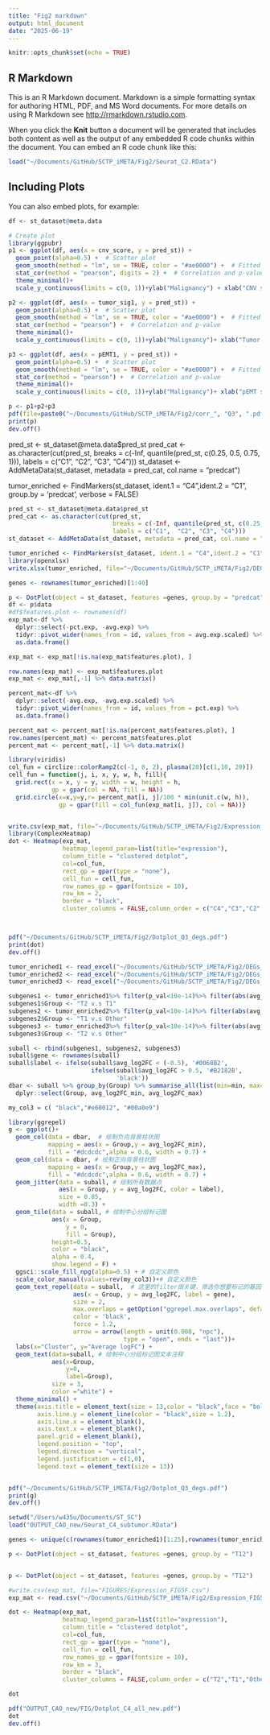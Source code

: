 ```yaml
---
title: "Fig2 markdown"
output: html_document
date: "2025-06-19"
---
```


```r
knitr::opts_chunk$set(echo = TRUE)
```

## R Markdown

This is an R Markdown document. Markdown is a simple formatting syntax for authoring HTML, PDF, and MS Word documents. For more details on using R Markdown see <http://rmarkdown.rstudio.com>.

When you click the **Knit** button a document will be generated that includes both content as well as the output of any embedded R code chunks within the document. You can embed an R code chunk like this:

```r
load("~/Documents/GitHub/SCTP_iMETA/Fig2/Seurat_C2.RData")
```

## Including Plots

You can also embed plots, for example:

```r
df <- st_dataset@meta.data

# Create plot
library(ggpubr)
p1 <- ggplot(df, aes(x = cnv_score, y = pred_st)) +
  geom_point(alpha=0.5) +  # Scatter plot
  geom_smooth(method = "lm", se = TRUE, color = "#ae0000") +  # Fitted regression line
  stat_cor(method = "pearson", digits = 2) +  # Correlation and p-value
  theme_minimal()+
  scale_y_continuous(limits = c(0, 1))+ylab("Malignancy") + xlab("CNV score")

p2 <- ggplot(df, aes(x = tumor_sig1, y = pred_st)) +
  geom_point(alpha=0.5) +  # Scatter plot
  geom_smooth(method = "lm", se = TRUE, color = "#ae0000") +  # Fitted regression line
  stat_cor(method = "pearson") +  # Correlation and p-value
  theme_minimal()+
  scale_y_continuous(limits = c(0, 1))+ylab("Malignancy")+ xlab("Tumor signature")

p3 <- ggplot(df, aes(x = pEMT1, y = pred_st)) +
  geom_point(alpha=0.5) +  # Scatter plot
  geom_smooth(method = "lm", se = TRUE, color = "#ae0000") +  # Fitted regression line
  stat_cor(method = "pearson") +  # Correlation and p-value
  theme_minimal()+
  scale_y_continuous(limits = c(0, 1))+ylab("Malignancy")+ xlab("pEMT score")

p <- p1+p2+p3
pdf(file=paste0("~/Documents/GitHub/SCTP_iMETA/Fig2/corr_", "Q3", ".pdf"), width=12, height=6)
print(p)
dev.off()

```
pred_st <- st_dataset@meta.data$pred_st
pred_cat <- as.character(cut(pred_st, 
                             breaks = c(-Inf, quantile(pred_st, c(0.25, 0.5, 0.75, 1))), 
                             labels = c("C1",  "C2", "C3", "C4")))
st_dataset <- AddMetaData(st_dataset, metadata = pred_cat, col.name = "predcat")

tumor_enriched <- FindMarkers(st_dataset, ident.1 = "C4",ident.2 = "C1", group.by = 'predcat', verbose = FALSE)

```r
pred_st <- st_dataset@meta.data$pred_st
pred_cat <- as.character(cut(pred_st, 
                             breaks = c(-Inf, quantile(pred_st, c(0.25, 0.5, 0.75, 1))), 
                             labels = c("C1",  "C2", "C3", "C4")))
st_dataset <- AddMetaData(st_dataset, metadata = pred_cat, col.name = "predcat")

tumor_enriched <- FindMarkers(st_dataset, ident.1 = "C4",ident.2 = "C1", group.by = 'predcat', verbose = FALSE)
library(openxlsx)
write.xlsx(tumor_enriched, file="~/Documents/GitHub/SCTP_iMETA/Fig2/DEGs_P3.xlsx")

genes <- rownames(tumor_enriched)[1:40]

p <- DotPlot(object = st_dataset, features =genes, group.by = "predcat")
df <- p$data
#df$features.plot <- rownames(df)
exp_mat<-df %>% 
  dplyr::select(-pct.exp, -avg.exp) %>%  
  tidyr::pivot_wider(names_from = id, values_from = avg.exp.scaled) %>% 
  as.data.frame() 

exp_mat <- exp_mat[!is.na(exp_mat$features.plot), ]

row.names(exp_mat) <- exp_mat$features.plot  
exp_mat <- exp_mat[,-1] %>% data.matrix()

percent_mat<-df %>% 
  dplyr::select(-avg.exp, -avg.exp.scaled) %>%  
  tidyr::pivot_wider(names_from = id, values_from = pct.exp) %>% 
  as.data.frame() 

percent_mat <- percent_mat[!is.na(percent_mat$features.plot), ]
row.names(percent_mat) <- percent_mat$features.plot  
percent_mat <- percent_mat[,-1] %>% data.matrix()

library(viridis)
col_fun = circlize::colorRamp2(c(-1, 0, 2), plasma(20)[c(1,10, 20)])
cell_fun = function(j, i, x, y, w, h, fill){
  grid.rect(x = x, y = y, width = w, height = h, 
            gp = gpar(col = NA, fill = NA))
  grid.circle(x=x,y=y,r= percent_mat[i, j]/100 * min(unit.c(w, h)),
              gp = gpar(fill = col_fun(exp_mat[i, j]), col = NA))}


write.csv(exp_mat, file="~/Documents/GitHub/SCTP_iMETA/Fig2/Expression_FIG4H.csv")
library(ComplexHeatmap)
dot <- Heatmap(exp_mat,
               heatmap_legend_param=list(title="expression"),
               column_title = "clustered dotplot", 
               col=col_fun,
               rect_gp = gpar(type = "none"),
               cell_fun = cell_fun,
               row_names_gp = gpar(fontsize = 10),
               row_km = 2,
               border = "black",
               cluster_columns = FALSE,column_order = c("C4","C3","C2", "C1"))



pdf("~/Documents/GitHub/SCTP_iMETA/Fig2/Dotplot_Q3_degs.pdf")
print(dot)
dev.off()

```

```r
tumor_enriched1 <- read_excel("~/Documents/GitHub/SCTP_iMETA/Fig2/DEGs_FIG5E1.xlsx")
tumor_enriched2 <- read_excel("~/Documents/GitHub/SCTP_iMETA/Fig2/DEGs_FIG5E2.xlsx")
tumor_enriched3 <- read_excel("~/Documents/GitHub/SCTP_iMETA/Fig2/DEGs_FIG5E3.xlsx")

subgenes1 <- tumor_enriched1%>% filter(p_val<10e-14)%>% filter(abs(avg_log2FC)>1.5)
subgenes1$Group <- "T2 v.s T1"
subgenes2 <- tumor_enriched2%>% filter(p_val<10e-14)%>% filter(abs(avg_log2FC)>1.5)
subgenes2$Group <- "T1 v.s Other"
subgenes3 <- tumor_enriched3%>% filter(p_val<10e-14)%>% filter(abs(avg_log2FC)>1.5)
subgenes3$Group <- "T2 v.s Other"

suball <- rbind(subgenes1, subgenes2, subgenes3)
suball$gene <- rownames(suball)
suball$label <- ifelse(suball$avg_log2FC < (-0.5), '#0068B2',
                       ifelse(suball$avg_log2FC > 0.5, '#B2182B',
                              'black'))
dbar <- suball %>% group_by(Group) %>% summarise_all(list(min=min, max=max))%>%
  dplyr::select(Group, avg_log2FC_min, avg_log2FC_max)

my_col3 = c( "black","#e60012", "#00a0e9")

library(ggrepel)
g <- ggplot()+
  geom_col(data = dbar,  # 绘制负向背景柱状图
           mapping = aes(x = Group,y = avg_log2FC_min),
           fill = "#dcdcdc",alpha = 0.6, width = 0.7) +
  geom_col(data = dbar, # 绘制正向背景柱状图
           mapping = aes(x = Group,y = avg_log2FC_max),
           fill = "#dcdcdc",alpha = 0.6, width = 0.7) +
  geom_jitter(data = suball, # 绘制所有数据点
              aes(x = Group, y = avg_log2FC, color = label),
              size = 0.85,
              width =0.3) +
  geom_tile(data = suball, # 绘制中心分组标记图
            aes(x = Group,
                y = 0,
                fill = Group),
            height=0.5,
            color = "black",
            alpha = 0.4,
            show.legend = F) +
  ggsci::scale_fill_npg(alpha=0.5) + # 自定义颜色
  scale_color_manual(values=rev(my_col3))+# 自定义颜色
  geom_text_repel(data = suball,  # 这里的filter很关键，筛选你想要标记的基因
                  aes(x = Group, y = avg_log2FC, label = gene),
                  size = 2, 
                  max.overlaps = getOption("ggrepel.max.overlaps", default = 15),
                  color = 'black',
                  force = 1.2,
                  arrow = arrow(length = unit(0.008, "npc"),
                                type = "open", ends = "last"))+
  labs(x="Cluster", y="Average logFC") +
  geom_text(data=suball, # 绘制中心分组标记图文本注释
            aes(x=Group, 
                y=0, 
                label=Group),
            size = 3,
            color ="white") +
  theme_minimal() + 
  theme(axis.title = element_text(size = 13,color = "black",face = "bold"),
        axis.line.y = element_line(color = "black",size = 1.2),
        axis.line.x = element_blank(),
        axis.text.x = element_blank(),
        panel.grid = element_blank(),
        legend.position = "top",
        legend.direction = "vertical",
        legend.justification = c(1,0),
        legend.text = element_text(size = 13))


pdf("~/Documents/GitHub/SCTP_iMETA/Fig2/Dotplot_Q3_degs.pdf")
print(g)
dev.off()

```
```r
setwd("/Users/w435u/Documents/ST_SC")
load("OUTPUT_CAO_new/Seurat_C4_subtumor.RData")

genes <- unique(c(rownames(tumor_enriched1)[1:25],rownames(tumor_enriched2)[1:25]))

p <- DotPlot(object = st_dataset, features =genes, group.by = "T12")


p <- DotPlot(object = st_dataset, features =genes, group.by = "T12")

#write.csv(exp_mat, file="FIGURES/Expression_FIG5F.csv")
exp_mat <- read.csv("~/Documents/GitHub/SCTP_iMETA/Fig2/Expression_FIG5F.csv")

dot <- Heatmap(exp_mat,
               heatmap_legend_param=list(title="expression"),
               column_title = "clustered dotplot", 
               col=col_fun,
               rect_gp = gpar(type = "none"),
               cell_fun = cell_fun,
               row_names_gp = gpar(fontsize = 10),
               row_km = 3,
               border = "black",
               cluster_columns = FALSE,column_order = c("T2","T1","Other"))

dot

pdf("OUTPUT_CAO_new/FIG/Dotplot_C4_all_new.pdf")
dot
dev.off()

```





